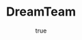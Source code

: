 ---
pubDate: 2023-09-01
author:
    name: Patriarchi Dylan
    link: /contact
title: DreamTeam
description: "Piattaforma di collaborazione per team remote con AI integrata."
link: "https://dreamteam.ai"
video: /projects/dreamteam/dreamteam-landingpage.webm
order: 5
--- 